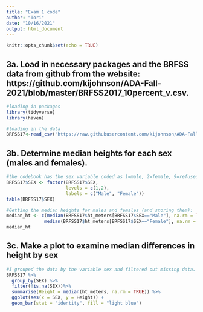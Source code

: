 ```yaml
---
title: "Exam 1 code"
author: "Tori"
date: "10/16/2021"
output: html_document
---
```


```r
knitr::opts_chunk$set(echo = TRUE)
```

## 3a. Load in necessary packages and the BRFSS data from github from the website: https://github.com/kijohnson/ADA-Fall-2021/blob/master/BRFSS2017_10percent_v.csv. 
```r
#loading in packages
library(tidyverse)
library(haven)

#loading in the data
BRFSS17<-read_csv("https://raw.githubusercontent.com/kijohnson/ADA-Fall-2021/master/BRFSS2017_10percent_v.csv")

```

## 3b. Determine median heights for each sex (males and females).
```r
#the codebook has the sex variable coded as 1=male, 2=female, 9=refused. Sex is currently a numeric variable so we need to change it to be a factor variable with 2 levels- male and female. Recoding and labeling the sex variable:
BRFSS17$SEX <- factor(BRFSS17$SEX,
                      levels = c(1,2),
                      labels = c("Male", "Female"))
table(BRFSS17$SEX)

#Getting the median heights for males and females (and storing them):
median_ht <- c(median(BRFSS17$ht_meters[BRFSS17$SEX=="Male"], na.rm = TRUE),
              median(BRFSS17$ht_meters[BRFSS17$SEX=="Female"], na.rm = TRUE))
median_ht

```

## 3c. Make a plot to examine median differences in height by sex
```r
#I grouped the data by the variable sex and filtered out missing data. Then I used the summarise function to name the median values of the height variable and plotted those median heights by sex. Finally, I changed the color of the bars to a light blue. 
BRFSS17 %>%
  group_by(SEX) %>%
  filter(!is.na(SEX))%>%
  summarise(Height = median(ht_meters, na.rm = TRUE)) %>%
  ggplot(aes(x = SEX, y = Height)) +
  geom_bar(stat = "identity", fill = "light blue")
```
